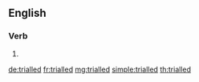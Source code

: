 ==English==

===Verb===
{{head|en|verb form}}

# {{en-past of|trial}}

[[de:trialled]]
[[fr:trialled]]
[[mg:trialled]]
[[simple:trialled]]
[[th:trialled]]